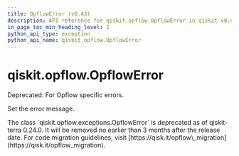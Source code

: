 ```yaml
---
title: OpflowError (v0.43)
description: API reference for qiskit.opflow.OpflowError in qiskit v0.43
in_page_toc_min_heading_level: 1
python_api_type: exception
python_api_name: qiskit.opflow.OpflowError
---
```


<span id="qiskit-opflow-opflowerror" />

# qiskit.opflow\.OpflowError

<Class id="qiskit.opflow.OpflowError" isDedicatedPage={true} github="https://github.com/qiskit/qiskit/tree/stable/0.24/qiskit/opflow/exceptions.py" signature="OpflowError(*message)" modifiers="exception">
  Deprecated: For Opflow specific errors.

  Set the error message.

  <Admonition title="Deprecated since version 0.24.0" type="danger">
    The class `qiskit.opflow.exceptions.OpflowError` is deprecated as of qiskit-terra 0.24.0. It will be removed no earlier than 3 months after the release date. For code migration guidelines, visit [https://qisk.it/opflow\_migration](https://qisk.it/opflow_migration).
  </Admonition>
</Class>

